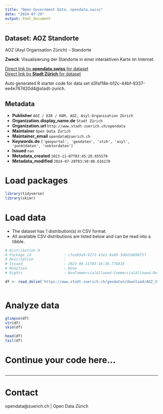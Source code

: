 ```yaml
---
title: "Open Government Data, opendata.swiss"
date: "2024-07-29"
output: html_document
---
```


## Dataset: AOZ Standorte

AOZ (Asyl Organisation Zürich) - Standorte  

**Zweck**: Visualisierung der Standorte in einer interaktiven Karte im Internet.  

[Direct link by **opendata.swiss** for dataset](https://opendata.swiss/de/dataset/aoz-standorte)<br>
[Direct link by **Stadt Zürich** for dataset](https://data.stadt-zuerich.ch/dataset/geo_aoz_standorte)

Auto generated R starter code for data set d3fa118e-b12c-44bf-9337-ee4e767420d4@stadt-zurich.

## Metadata

- **Publisher** `AOZ / DIR / KOM, AOZ, Asyl-Organisation Zürich`
- **Organization.display_name.de** `Stadt Zürich`
- **Organization.url** `http://www.stadt-zuerich.ch/opendata`
- **Maintainer** `Open Data Zürich`
- **Maintainer_email** `opendata@zuerich.ch`
- **Keywords.de** `['geoportal', 'geodaten', 'stzh', 'asyl', 'punktdaten', 'vektordaten']`
- **Issued** `nan`
- **Metadata_created** `2023-11-07T03:45:20.655579`
- **Metadata_modified** `2024-07-28T03:50:06.616170`


# Load packages

```r

library(tidyverse)
library(skimr)

```

# Load data

-   The dataset has 1 distribution(s) in CSV format.
-   All available CSV distributions are listed below and can be read into a tibble.

```r

# Distribution 0
# Package_id               : c7ce03a9-9273-43e1-9a69-3d0d16896757
# Description              : 
# Issued                   : 2023-06-11T03:16:30.776819
# Modified                 : None
# Rights                   : NonCommercialAllowed-CommercialAllowed-ReferenceNotRequired

df <- read_delim('https://www.stadt-zuerich.ch/geodaten/download/AOZ_Standorte?format=10008')



```

# Analyze data

```r

glimpse(df)
str(df)
skim(df)

head(df)
tail(df)

```

# Continue your code here...

```r

```

------------------------------------------------------------------------

# Contact

opendata@zuerich.ch | Open Data Zürich
